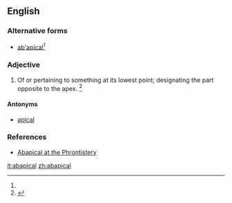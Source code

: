 ==English==

===Alternative forms===
* [[ab'apical]]<ref name=SOED/>

===Adjective===
{{en-adj|-}}

# {{biology}} Of or pertaining to something at its lowest point; designating the part opposite to the apex. {{defdate|First attested in the mid 20<sup>th</sup> century.}}<ref name=SOED>{{reference-book | last =| first = | authorlink =  | coauthors =  | editor =Brown, Lesley  | others =  | title = The Shorter Oxford English Dictionary | origdate =  | origyear = 1933| origmonth =  | url =  | format =  | accessdate =  | accessyear =  | accessmonth =  | edition = 5th | date =  | year =2003| month =  | publisher =Oxford University Press  | location =Oxford, UK | language =  | id =  | doi = | isbn =978-0-19-860575-7 | lccn = | ol = | pages =2| chapter =  | chapterurl =  | quote =}}</ref>

====Antonyms====
* [[apical]]

===References===
<references/>
* [http://phrontistery.info/a.html Abapical at the Phrontistery]

[[it:abapical]]
[[zh:abapical]]